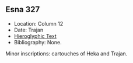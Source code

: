 ## Esna 327 {-}  
  
- Location: Column 12
- Date: Trajan 
- [Hieroglyphic Text](https://www.ifao.egnet.net/uploads/publications/enligne/Temples-Esna003.pdf#page=302){target="_blank"}
- Bibliography: None.

Minor inscriptions: cartouches of Heka and Trajan.
